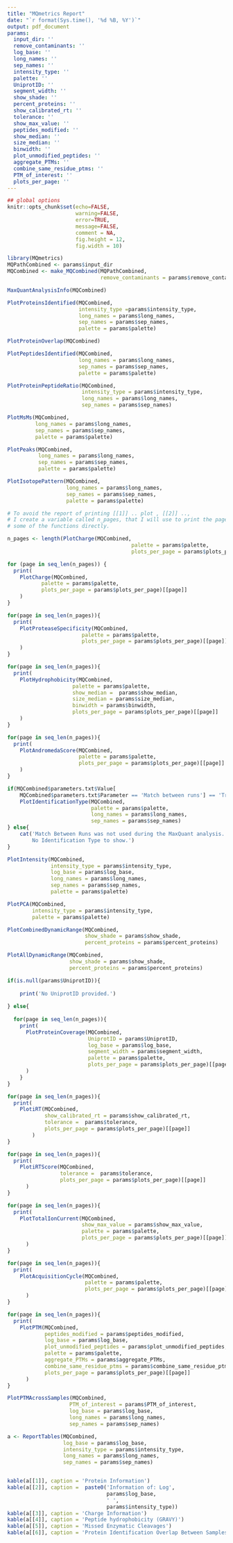 ```yaml
---
title: "MQmetrics Report"
date: "`r format(Sys.time(), '%d %B, %Y')`"
output: pdf_document
params:
  input_dir: ''
  remove_contaminants: ''
  log_base: ''
  long_names: ''
  sep_names: ''
  intensity_type: ''
  palette: ''
  UniprotID: ''
  segment_width: ''
  show_shade: ''
  percent_proteins: ''
  show_calibrated_rt: ''
  tolerance: ''
  show_max_value: ''
  peptides_modified: ''
  show_median: ''
  size_median: ''
  binwidth: ''
  plot_unmodified_peptides: ''
  aggregate_PTMs: ''
  combine_same_residue_ptms: ''
  PTM_of_interest: ''
  plots_per_page: ''
---
```


```r
## global options
knitr::opts_chunk$set(echo=FALSE,
                      warning=FALSE,
                      error=TRUE,
                      message=FALSE,
                      comment = NA,
                      fig.height = 12,
                      fig.width = 10)
```

```r
library(MQmetrics)
MQPathCombined <- params$input_dir
MQCombined <- make_MQCombined(MQPathCombined,
                              remove_contaminants = params$remove_contaminants) 
```



```r
MaxQuantAnalysisInfo(MQCombined) 
```

\newpage

```r
PlotProteinsIdentified(MQCombined,
                       intensity_type =params$intensity_type,
                       long_names = params$long_names, 
                       sep_names = params$sep_names, 
                       palette = params$palette)
```

\newpage
```r
PlotProteinOverlap(MQCombined)

```

\newpage
```r
PlotPeptidesIdentified(MQCombined, 
                       long_names = params$long_names, 
                       sep_names = params$sep_names, 
                       palette = params$palette)
```

\newpage
```r
PlotProteinPeptideRatio(MQCombined,
                        intensity_type = params$intensity_type, 
                        long_names = params$long_names, 
                        sep_names = params$sep_names)
```


\newpage
```r
PlotMsMs(MQCombined,
         long_names = params$long_names, 
         sep_names = params$sep_names, 
         palette = params$palette)
```


\newpage
```r
PlotPeaks(MQCombined, 
          long_names = params$long_names, 
          sep_names = params$sep_names, 
          palette = params$palette)
```


\newpage
```r
PlotIsotopePattern(MQCombined,
                   long_names = params$long_names, 
                   sep_names = params$sep_names, 
                   palette = params$palette)
```


\newpage

```r
# To avoid the report of printing [[1]] .. plot , [[2]] .., 
# I create a variable called n_pages, that I will use to print the pages of 
# some of the functions directly.

n_pages <- length(PlotCharge(MQCombined, 
                                        palette = params$palette,
                                        plots_per_page = params$plots_per_page))

```




```r
for (page in seq_len(n_pages)) {
  print(
    PlotCharge(MQCombined, 
           palette = params$palette,
           plots_per_page = params$plots_per_page)[[page]]
    )
}


```

\newpage
```r
for(page in seq_len(n_pages)){
  print(
    PlotProteaseSpecificity(MQCombined, 
                        palette = params$palette,
                        plots_per_page = params$plots_per_page)[[page]]
    )
}
```


\newpage
```r

for(page in seq_len(n_pages)){
  print(
    PlotHydrophobicity(MQCombined,
                     palette = params$palette,
                     show_median =  params$show_median,
                     size_median = params$size_median,
                     binwidth = params$binwidth,
                     plots_per_page = params$plots_per_page)[[page]]
    )
}
```

\newpage
```r
for(page in seq_len(n_pages)){
  print(
    PlotAndromedaScore(MQCombined, 
                       palette = params$palette,
                       plots_per_page = params$plots_per_page)[[page]]
    )
}
```


\newpage
```r
if(MQCombined$parameters.txt$Value[
    MQCombined$parameters.txt$Parameter == 'Match between runs'] == 'True'){
    PlotIdentificationType(MQCombined,
                           palette = params$palette,
                           long_names = params$long_names, 
                           sep_names = params$sep_names)  
} else{
    cat('Match Between Runs was not used during the MaxQuant analysis.
        No Identification Type to show.')
}
```



\newpage
```r
PlotIntensity(MQCombined, 
              intensity_type = params$intensity_type, 
              log_base = params$log_base, 
              long_names = params$long_names, 
              sep_names = params$sep_names,
              palette = params$palette)
```
\newpage

```r
PlotPCA(MQCombined,
        intensity_type = params$intensity_type,
        palette = params$palette)
```

\newpage
```r
PlotCombinedDynamicRange(MQCombined,
                         show_shade = params$show_shade, 
                         percent_proteins = params$percent_proteins) 
```
\newpage
```r
PlotAllDynamicRange(MQCombined,
                    show_shade = params$show_shade, 
                    percent_proteins = params$percent_proteins)
```

\newpage

```r
if(is.null(params$UniprotID)){
  
    print('No UniprotID provided.')
  
} else{
  
  for(page in seq_len(n_pages)){
    print(
      PlotProteinCoverage(MQCombined, 
                          UniprotID = params$UniprotID, 
                          log_base = params$log_base,
                          segment_width = params$segment_width,
                          palette = params$palette,
                          plots_per_page = params$plots_per_page)[[page]]
      )
    }
}
```



\newpage
```r

for(page in seq_len(n_pages)){
  print(
    PlotiRT(MQCombined, 
            show_calibrated_rt = params$show_calibrated_rt,
            tolerance =  params$tolerance,
            plots_per_page = params$plots_per_page)[[page]]
        )
}
```
\newpage

```r
for(page in seq_len(n_pages)){
  print(
    PlotiRTScore(MQCombined,
                 tolerance =  params$tolerance,
                 plots_per_page = params$plots_per_page)[[page]]
      )
}
```



\newpage
```r
for(page in seq_len(n_pages)){
  print(
    PlotTotalIonCurrent(MQCombined,
                        show_max_value = params$show_max_value,
                        palette = params$palette,
                        plots_per_page = params$plots_per_page)[[page]]
      )
}
```


\newpage
```r
for(page in seq_len(n_pages)){
  print(
    PlotAcquisitionCycle(MQCombined, 
                         palette = params$palette,
                         plots_per_page = params$plots_per_page)[[page]]
      )
}
```

\newpage
```r
for(page in seq_len(n_pages)){
  print(
    PlotPTM(MQCombined, 
            peptides_modified = params$peptides_modified,
            log_base = params$log_base,
            plot_unmodified_peptides = params$plot_unmodified_peptides,
            palette = params$palette,
            aggregate_PTMs = params$aggregate_PTMs,
            combine_same_residue_ptms = params$combine_same_residue_ptms,
            plots_per_page = params$plots_per_page)[[page]]
      )
}
```

\newpage
```r

PlotPTMAcrossSamples(MQCombined, 
                    PTM_of_interest = params$PTM_of_interest,
                    log_base = params$log_base, 
                    long_names = params$long_names, 
                    sep_names = params$sep_names)

```

\newpage
```r
a <- ReportTables(MQCombined,
                  log_base = params$log_base,
                  intensity_type = params$intensity_type,
                  long_names = params$long_names, 
                  sep_names = params$sep_names)


kable(a[[1]], caption = 'Protein Information')
kable(a[[2]], caption =  paste0('Information of: Log',
                                params$log_base,
                                ' ',
                                params$intensity_type))   
kable(a[[3]], caption = 'Charge Information')
kable(a[[4]], caption = 'Peptide hydrophobicity (GRAVY)')
kable(a[[5]], caption = 'Missed Enzymatic Cleavages')
kable(a[[6]], caption = 'Protein Identification Overlap Between Samples')

```
